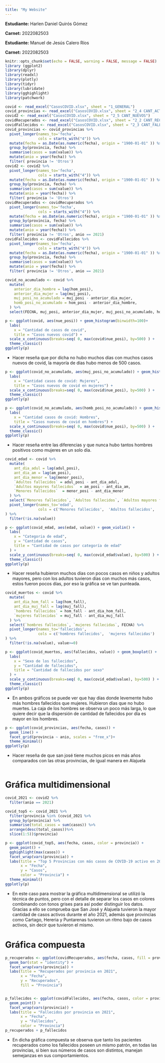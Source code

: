 ```yaml
---
title: "My Website"
---
```


**Estudiante:** Harlen Daniel Quirós Gómez

**Carnet:** 2022082503

**Estudiante:** Manuel de Jesús Calero Ríos

**Carnet:** 2022082503

```r
knitr::opts_chunk$set(echo = FALSE, warning = FALSE, message = FALSE)
library (ggplot2)
library(dplyr)
library(readxl)
library(plotly)
library(tidyr)
library(lubridate)
library(gghighlight)
library(patchwork)

covid <- read_excel("CasosCOVID.xlsx", sheet = "1_GENERAL")
covid_provincias <- read_excel("CasosCOVID.xlsx", sheet = "2_4 CANT_ACTIVOS")
covid2 <- read_excel("CasosCOVID.xlsx", sheet = "2_5 CANT_NUEVOS")
covidRecuperados <- read_excel("CasosCOVID.xlsx", sheet = "2_2 CANT_RECUPERADOS")
covidFallecidos <- read_excel("CasosCOVID.xlsx", sheet = "2_3 CANT_FALLECIDOS")
covid_provincias <- covid_provincias %>%
  pivot_longer(names_to='fecha',
               cols = starts_with("4")) %>%
  mutate(fecha = as.Date(as.numeric(fecha), origin = "1900-01-01" )) %>%
  group_by(provincia, fecha) %>%
  summarise(casos = sum(value)) %>%
  mutate(anio = year(fecha)) %>%
  filter( provincia != 'Otros')
covid2 <- covid2 %>%
  pivot_longer(names_to='fecha',
               cols = starts_with("4")) %>%
  mutate(fecha = as.Date(as.numeric(fecha), origin = "1900-01-01" )) %>%
  group_by(provincia, fecha) %>%
  summarise(casos = sum(value)) %>%
  mutate(anio = year(fecha)) %>%
  filter( provincia != 'Otros')
covidRecuperados <- covidRecuperados %>%
  pivot_longer(names_to='fecha',
               cols = starts_with("4")) %>%
  mutate(fecha = as.Date(as.numeric(fecha), origin = "1900-01-01" )) %>%
  group_by(provincia, fecha) %>%
  summarise(casos = sum(value)) %>%
  mutate(anio = year(fecha)) %>%
  filter( provincia != 'Otros', anio == 2021)
covidFallecidos <- covidFallecidos %>%
  pivot_longer(names_to='fecha',
               cols = starts_with("4")) %>%
  mutate(fecha = as.Date(as.numeric(fecha), origin = "1900-01-01" )) %>%
  group_by(provincia, fecha) %>%
  summarise(casos = sum(value)) %>%
  mutate(anio = year(fecha)) %>%
  filter( provincia != 'Otros', anio == 2021)
```

```r
covid_no_acumulado <- covid %>%
  mutate(
    anterior_dia_hombre = lag(hom_posi),
    anterior_dia_mujer = lag(muj_posi),
    muj_posi_no_acumulado = muj_posi - anterior_dia_mujer,
    homb_posi_no_acumulado = hom_posi - anterior_dia_hombre,    
  ) %>%
  select(FECHA, muj_posi, anterior_dia_mujer, muj_posi_no_acumulado, hom_posi, anterior_dia_hombre, homb_posi_no_acumulado, everything())
```

```r
p <- ggplot(covid, aes(nue_posi)) + geom_histogram(binwidth=100)+ 
  labs(
    x = "Cantidad de casos de covid", 
    title = "Casos nuevos covid") +
  scale_x_continuous(breaks=seq( 0, max(covid$nue_posi), by=500) ) +
  theme_classic()
ggplotly(p)
```

- Hacer reseña que por dicha no hubo muchos días con muchos casos nuevos de covid, la mayoría de días hubo menos de 500 casos.

```r
p <- ggplot(covid_no_acumulado, aes(muj_posi_no_acumulado)) + geom_histogram(binwidth=100)+ 
  labs(
    x = "Cantidad casos de covid: Mujeres", 
    title = "Casos nuevos de covid en mujeres") +
  scale_x_continuous(breaks=seq( 0, max(covid$nue_posi), by=500) ) +
  theme_classic()
ggplotly(p)
```

```r
p <- ggplot(covid_no_acumulado, aes(homb_posi_no_acumulado)) + geom_histogram(binwidth=100)+ 
  labs(
    x = "Cantidad casos de covid: Hombres", 
    title = "Casos nuevos de covid en hombres") +
  scale_x_continuous(breaks=seq( 0, max(covid$nue_posi), by=500) ) +
  theme_classic()
ggplotly(p)
```

- Hacer reseña entre las diferencias y que nunca hubo tantos hombres positivos como mujeres en un solo dia.

```r
covid_edad <- covid %>%
  mutate(
    ant_dia_adul = lag(adul_posi),
    ant_dia_am = lag(am_posi),
    ant_dia_menor = lag(menor_posi),
    `Adultos fallecidos` = adul_posi - ant_dia_adul,
    `Adultos mayores fallecidos`  = am_posi - ant_dia_am,
    `Menores fallecidos`  = menor_posi - ant_dia_menor
  ) %>%
  select(`Menores fallecidos`, `Adultos fallecidos`, `Adultos mayores fallecidos`, FECHA) %>%
  pivot_longer(names_to='edad',
               cols = c('Menores fallecidos',  'Adultos fallecidos',	'Adultos mayores fallecidos')
) %>%
  filter(!is.na(value))

```

```r
p <- ggplot(covid_edad, aes(edad, value)) + geom_violin() + 
  labs(
    x = "Categoria de edad", 
    y = "Cantidad de casos", 
    title = "Cantidad de casos por categoría de edad"
  ) +
  scale_y_continuous(breaks=seq( 0, max(covid_edad$value), by=500) ) +
  theme_classic()
ggplotly(p)
```

- Hacer reseña hubieron muchos días con pocos casos en niños y adultos mayores, pero con los adultos tuvieron días con muchos más casos, estos fueron pocos días, por eso la gráfica se ve tan punteada.

```r
covid_muertos <- covid %>%
  mutate(
    ant_dia_hom_fall = lag(hom_fall),
    ant_dia_muj_fall = lag(muj_fall),
    `hombres fallecidos` = hom_fall - ant_dia_hom_fall,
    `mujeres fallecidas` = muj_fall - ant_dia_muj_fall
  ) %>%
  select(`hombres fallecidos`, `mujeres fallecidas`, FECHA) %>%
  pivot_longer(names_to='fallecidos',
               cols = c('hombres fallecidos',  'mujeres fallecidas')
) %>%
  filter(!is.na(value), value>=0)
```

```r
p <- ggplot(covid_muertos, aes(fallecidos, value)) + geom_boxplot() + 
  labs(
    x = "Sexo de los fallecidos", 
    y = "Cantidad de fallecidos", 
    title = "Cantidad de fallecidos por sexo"
  ) +
  scale_y_continuous(breaks=seq( 0, max(covid_edad$value), by=500) ) +
  theme_classic()
ggplotly(p)
```

- En ambos gráficos se puede ver que hay días donde levemente hubo más hombres fallecidos que mujeres. Hubieron días que no hubo muertes. La caja de los hombres se observa un poco más larga, lo que quiere decir que la dispersión de cantidad de fallecidos por día es mayor en los hombres.

```r
p <- ggplot(covid_provincias, aes(fecha, casos)) + 
  geom_line() + 
  facet_grid(provincia ~ anio, scales = "free_x")+
  theme_minimal()
ggplotly(p)
```

- Hacer reseña de que san josé tiene muchos picos en más años comparados con las otras provincias, de igual manera en Alajuela

```r

```

# Gráfica multidimensional

```r
covid_2021 <- covid2 %>%
  filter(anio == 2021)

covid_top5 <- covid_2021 %>%
  filter(provincia %in% (covid_2021 %>%
  group_by(provincia) %>%
  summarise(total_casos = sum(casos)) %>%
  arrange(desc(total_casos))%>%
  slice(1:5))$provincia)

p <- ggplot(covid_top5, aes(fecha, casos, color = provincia)) +
  geom_point() +
  gghighlight(max(casos)) +
  facet_wrap(vars(provincia)) +
  labs(title = "Top 5 Provincias con más casos de COVID-19 activo en 2021",
       x = "Fecha",
       y = "Casos",
       color = "Provincia") +
  theme_minimal()
ggplotly(p)
```

- En este caso para mostrar la gráfica multidimensional se utilizó la técnica de puntos, pero con el detalle de separar los casos en colores combinando con tonos grises para así poder distinguir los datos. Gracias a ello se comprueba que San José y Alajuela tuvieron la mayor cantidad de casos activos durante el año 2021, además que provincias como Cartago, Hereria y Puntarenas tuvieron un ritmo bajo de casos activos, sin decir que tuvieron el mismo.

# Gráfica compuesta

```r
p_recuperados <- ggplot(covidRecuperados, aes(fecha, casos, fill = provincia)) +
  geom_bar(stat = "identity") +  
  facet_wrap(vars(provincia)) +
  labs(title = "Recuperados por provincia en 2021",
       x = "Fecha",
       y = "Recuperados",
       fill = "Provincia")


p_fallecidos <- ggplot(covidFallecidos, aes(fecha, casos, color = provincia)) +
  geom_point() +
  facet_wrap(vars(provincia)) +
  labs(title = "Fallecidos por provincia en 2021",
       x = "Fecha",
       y = "Fallecidos",
       color = "Provincia")
p_recuperados + p_fallecidos

```

- En dicha gráfica compuesta se observa que tanto los pacientes recuperados como los fallecidos poseen un mismo patrón, en todas las provincias, si bien sus números de casos son distintos, manejan semejanzas en sus comportamientos.
